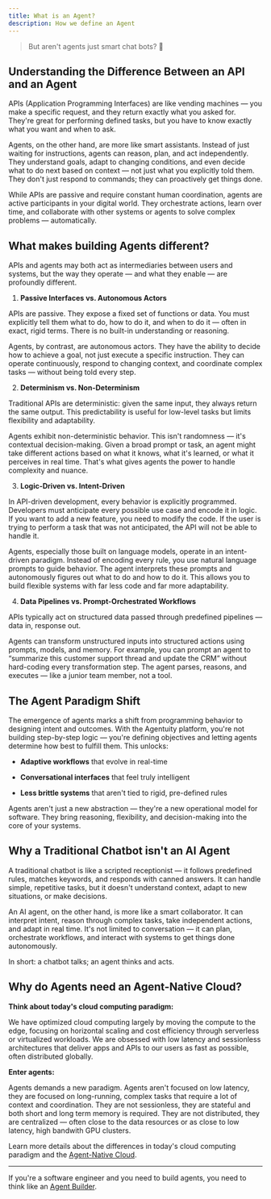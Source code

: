 ```yaml
---
title: What is an Agent?
description: How we define an Agent
---
```


> But aren't agents just smart chat bots? 🤖

## Understanding the Difference Between an API and an Agent

APIs (Application Programming Interfaces) are like vending machines — you make a specific request, and they return exactly what you asked for. They're great for performing defined tasks, but you have to know exactly what you want and when to ask.

Agents, on the other hand, are more like smart assistants. Instead of just waiting for instructions, agents can reason, plan, and act independently. They understand goals, adapt to changing conditions, and even decide what to do next based on context  —  not just what you explicitly told them. They don't just respond to commands; they can proactively get things done.

While APIs are passive and require constant human coordination, agents are active participants in your digital world. They orchestrate actions, learn over time, and collaborate with other systems or agents to solve complex problems  —  automatically.

## What makes building Agents different?

APIs and agents may both act as intermediaries between users and systems, but the way they operate — and what they enable — are profoundly different.

1. **Passive Interfaces vs. Autonomous Actors**

APIs are passive. They expose a fixed set of functions or data. You must explicitly tell them what to do, how to do it, and when to do it — often in exact, rigid terms. There is no built-in understanding or reasoning.

Agents, by contrast, are autonomous actors. They have the ability to decide how to achieve a goal, not just execute a specific instruction. They can operate continuously, respond to changing context, and coordinate complex tasks — without being told every step.

2. **Determinism vs. Non-Determinism**

Traditional APIs are deterministic: given the same input, they always return the same output. This predictability is useful for low-level tasks but limits flexibility and adaptability.

Agents exhibit non-deterministic behavior. This isn't randomness — it's contextual decision-making. Given a broad prompt or task, an agent might take different actions based on what it knows, what it's learned, or what it perceives in real time. That's what gives agents the power to handle complexity and nuance.

3. **Logic-Driven vs. Intent-Driven**

In API-driven development, every behavior is explicitly programmed. Developers must anticipate every possible use case and encode it in logic. If you want to add a new feature, you need to modify the code. If the user is trying to perform a task that was not anticipated, the API will not be able to handle it.

Agents, especially those built on language models, operate in an intent-driven paradigm. Instead of encoding every rule, you use natural language prompts to guide behavior. The agent interprets these prompts and autonomously figures out what to do and how to do it. This allows you to build flexible systems with far less code and far more adaptability.

4. **Data Pipelines vs. Prompt-Orchestrated Workflows**

APIs typically act on structured data passed through predefined pipelines — data in, response out.

Agents can transform unstructured inputs into structured actions using prompts, models, and memory. For example, you can prompt an agent to “summarize this customer support thread and update the CRM” without hard-coding every transformation step. The agent parses, reasons, and executes — like a junior team member, not a tool.

## The Agent Paradigm Shift
The emergence of agents marks a shift from programming behavior to designing intent and outcomes. With the Agentuity platform, you're not building step-by-step logic — you're defining objectives and letting agents determine how best to fulfill them. This unlocks:

- **Adaptive workflows** that evolve in real-time

- **Conversational interfaces** that feel truly intelligent

- **Less brittle systems** that aren't tied to rigid, pre-defined rules

Agents aren't just a new abstraction  —  they're a new operational model for software. They bring reasoning, flexibility, and decision-making into the core of your systems.

## Why a Traditional Chatbot isn't an AI Agent

A traditional chatbot is like a scripted receptionist — it follows predefined rules, matches keywords, and responds with canned answers. It can handle simple, repetitive tasks, but it doesn't understand context, adapt to new situations, or make decisions.

An AI agent, on the other hand, is more like a smart collaborator. It can interpret intent, reason through complex tasks, take independent actions, and adapt in real time. It's not limited to conversation — it can plan, orchestrate workflows, and interact with systems to get things done autonomously.

In short: a chatbot talks; an agent thinks and acts.

## Why do Agents need an Agent-Native Cloud?

**Think about today's cloud computing paradigm:**

We have optimized cloud computing largely by moving the compute to the edge, focusing on horizontal scaling and cost efficiency through serverless or virtualized workloads.  We are obsessed with low latency and sessionless architectures that deliver apps and APIs to our users as fast as possible, often distributed globally.

**Enter agents:**

Agents demands a new paradigm.  Agents aren't focused on low latency, they are focused on long-running, complex tasks that require a lot of context and coordination.  They are not sessionless, they are stateful and both short and long term memory is required.  They are not distributed, they are centralized  —  often close to the data resources or as close to low latency, high bandwith GPU clusters.

Learn more details about the differences in today's cloud computing paradigm and the [Agent-Native Cloud](/Guides/agent-native-cloud).

----

If you're a software engineer and you need to build agents, you need to think like an [Agent Builder](/Guides/agent-engineering).